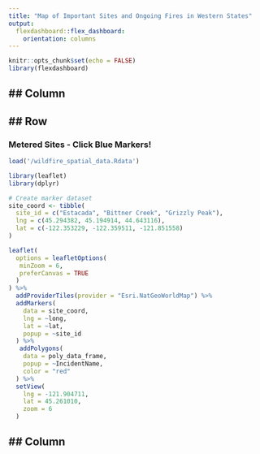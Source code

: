 ```yaml
---
title: "Map of Important Sites and Ongoing Fires in Western States"
output:
  flexdashboard::flex_dashboard:
    orientation: columns
---
```


```r
knitr::opts_chunk$set(echo = FALSE)
library(flexdashboard)
```

## Column {data-width=100}
-------------------------------------

## Row {data-width=800}
-------------------------------------

### Metered Sites - Click Blue Markers!
```r
load('/wildfire_spatial_data.Rdata')

library(leaflet)
library(dplyr)

# Create marker dataset
site_coord <- tibble(
  site_id = c("Estacada", "Bittner Creek", "Grizzly Peak"),
  lng = c(45.294382, 45.194914, 44.643116),
  lat = c(-122.353229, -122.359511, -121.851558)
)

leaflet(
  options = leafletOptions(
   minZoom = 6,
   preferCanvas = TRUE
  )
) %>%
  addProviderTiles(provider = "Esri.NatGeoWorldMap") %>%
  addMarkers(
    data = site_coord,
    lng = ~long,
    lat = ~lat,
    popup = ~site_id
  ) %>%
   addPolygons(
    data = poly_data_frame,
    popup = ~IncidentName,
    color = "red"
  ) %>%
  setView(
    lng = -121.904711,
    lat = 45.261010,
    zoom = 6
  )
```

## Column {data-width=100}
-------------------------------------